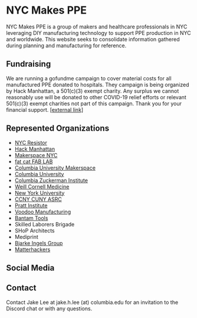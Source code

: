 
# NYC Makes PPE

NYC Makes PPE is a group of makers and healthcare professionals in NYC leveraging DIY manufacturing technology to support PPE production in NYC and worldwide. This website seeks to consolidate information gathered during planning and manufacturing for reference.

## Fundraising

We are running a gofundme campaign to cover material costs for all manufactured PPE donated to hospitals. They campaign is being organized by Hack Manhattan, a 501(c)(3) exempt charity. Any surplus we cannot reasonably use will be donated to other COVID-19 relief efforts or relevant 501(c)(3) exempt charities not part of this campaign. Thank you for your financial support. [\[external link\]](https://charity.gofundme.com/o/en/campaign/nyc-makes-ppe-covid-19)

## Represented Organizations

- [NYC Resistor](https://www.nycresistor.com/)
- [Hack Manhattan](https://hackmanhattan.com/)
- [Makerspace NYC](https://www.makerspace.nyc/)
- [fat cat FAB LAB](https://www.fatcatfablab.org/)
- [Columbia University Makerspace](https://make.columbia.edu/)
- [Columbia University](https://columbia.edu/)
- [Columbia Zuckerman Institute](https://zuckermaninstitute.columbia.edu/)
- [Weill Cornell Medicine](https://weill.cornell.edu/)
- [New York University](http://www.nyu.edu/)
- [CCNY CUNY ASRC](https://asrc.gc.cuny.edu/)
- [Pratt Institute](https://www.pratt.edu/)
- [Voodoo Manufacturing](https://voodoomfg.com/)
- [Bantam Tools](https://www.bantamtools.com/)
- Skilled Laborers Brigade
- SHoP Architects
- Mediprint
- [Bjarke Ingels Group](https://big.dk/#projects)
- [Matterhackers](https://www.matterhackers.com/)

## Social Media

<Social />

## Contact

Contact Jake Lee at jake.h.lee (at) columbia.edu for an invitation to the Discord chat or with any questions.
